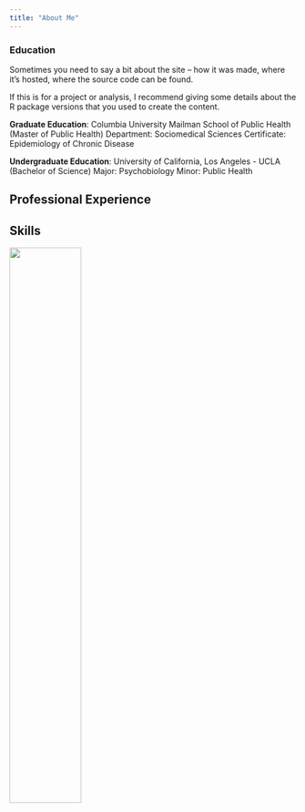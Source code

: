 ```yaml
---
title: "About Me"
---
```


### Education

Sometimes you need to say a bit about the site -- how it was made, where it's hosted, where the source code can be found. 

If this is for a project or analysis, I recommend giving some details about the R package versions that you used to create the content.

**Graduate Education**: Columbia University Mailman School of Public Health (Master of Public Health) 
Department: Sociomedical Sciences 
Certificate: Epidemiology of Chronic Disease 

**Undergraduate Education**: University of California, Los Angeles - UCLA (Bachelor of Science)
Major: Psychobiology 
Minor: Public Health 

## Professional Experience 


## Skills 
<body>

<img src = "./images/diana.jpg" style = "width:50%" >

